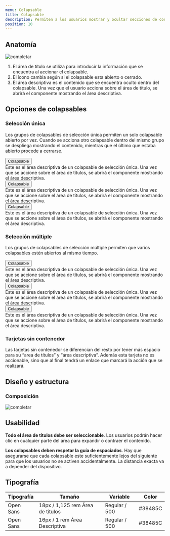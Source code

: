 ```yaml
---
menu: Colapsable
title: Colapsable
description: Permiten a los usuarios mostrar y ocultar secciones de contenido relacionado en una página.
position: 10
---
```


## Anatomía

![completar](/componentes/colapsable/anatomia.svg) 

1. El área de título se utiliza para introducir la información que se encuentra al accionar el colapsable. 
2. El ícono cambia según si el colapsable esta abierto o cerrado. 
3. El área descriptiva es el contenido que se encuentra oculto dentro del colapsable. Una vez que el usuario acciona sobre el área de título, se abrirá el componente mostrando el área descriptiva.

## Opciones de colapsables

### Selección única

Los grupos de colapsables de selección única permiten un solo colapsable abierto por vez. Cuando se acciona otro colapsable dentro del mismo grupo se despliega mostrando el contenido, mientras que el último que estaba abierto procede a cerrarse.

<!-- codigo -->
<div id="accordion">
  <div className="accordion-wrapper">
    <div className="accordion" id="accordionExample">
      <div className="card">
        <button className="card-header collapsed card-link" data-toggle="collapse" data-target="#collapseOne">
          Colapsable
        </button>
        <div id="collapseOne" className="collapse" data-parent="#accordion">
          <div className="card-body">
            Este es el área descriptiva de un colapsable de selección única. 
            Una vez que se accione sobre el área de títulos, 
            se abrirá el componente mostrando el área descriptiva.
          </div>
        </div>
      </div>
      <div className="card">
        <button className="card-header collapsed card-link" data-toggle="collapse" data-target="#collapseTwo">
          Colapsable
        </button>
        <div id="collapseTwo" className="collapse" data-parent="#accordion">
          <div className="card-body">
            Este es el área descriptiva de un colapsable de selección única. 
            Una vez que se accione sobre el área de títulos, 
            se abrirá el componente mostrando el área descriptiva.
          </div>
        </div>
      </div>
      <div className="card">
        <button className="card-header collapsed card-link" data-toggle="collapse" data-target="#collapseThree">
          Colapsable
        </button>
        <div id="collapseThree" className="collapse" data-parent="#accordion">
          <div className="card-body">
            Este es el área descriptiva de un colapsable de selección única. 
            Una vez que se accione sobre el área de títulos, 
            se abrirá el componente mostrando el área descriptiva.
          </div>
        </div>
      </div>
    </div>
  </div>
</div>

### Selección múltiple

Los grupos de colapsables de selección múltiple permiten que varios colapsables estén abiertos al mismo tiempo.

<!-- codigo -->
<div className="accordion-wrapper">
  <div className="accordion" id="accordionExample">
    <div className="card">
      <button className="card-header collapsed card-link" data-toggle="collapse" data-target="#collapseFour">
        Colapsable
      </button>
      <div id="collapseFour" className="collapse" data-parent="#accordion">
        <div className="card-body">
          Este es el área descriptiva de un colapsable de selección única. 
          Una vez que se accione sobre el área de títulos, 
          se abrirá el componente mostrando el área descriptiva.
        </div>
      </div>
    </div>
    <div className="card">
      <button className="card-header collapsed card-link" data-toggle="collapse" data-target="#collapseFive">
        Colapsable
      </button>
      <div id="collapseFive" className="collapse" data-parent="#accordion">
        <div className="card-body">
          Este es el área descriptiva de un colapsable de selección única. 
          Una vez que se accione sobre el área de títulos, 
          se abrirá el componente mostrando el área descriptiva.
        </div>
      </div>
    </div>
    <div className="card">
      <button className="card-header collapsed card-link" data-toggle="collapse" data-target="#collapseSix">
        Colapsable
      </button>
      <div id="collapseSix" className="collapse" data-parent="#accordion">
        <div className="card-body">
          Este es el área descriptiva de un colapsable de selección única. 
          Una vez que se accione sobre el área de títulos, 
          se abrirá el componente mostrando el área descriptiva.
        </div>
      </div>
    </div>
  </div>
</div>

### Tarjetas sin contenedor

Las tarjetas sin contenedor se diferencian del resto por tener más espacio para su “area de títulos” y “área descriptiva”. Además esta tarjeta no es accionable, sino que al final tendrá un enlace que marcará la acción que se realizará.


## Diseño y estructura

### Composición


![completar](/componentes/colapsable/composicion.svg) 


## Usabilidad

**Todo el área de títulos debe ser seleccionable**. Los usuarios podrán hacer clic en cualquier parte del área para expandir o contraer el contenido. 

**Los colapsables deben respetar la guía de espaciados**. Hay que asegurarse que cada colapsable este suficientemente lejos del siguiente para que los usuarios no se activen accidentalmente. La distancia exacta va a depender del dispositivo.


## Tipografía

| Tipografía | Tamaño                           | Variable       | Color   |
|------------|----------------------------------|----------------|---------|
| Open Sans  | 18px / 1,125 rem Área de títulos | Regular / 500  | #38485C |
| Open Sans  | 16px / 1 rem Área Descriptiva    | Regular / 500  | #38485C |

